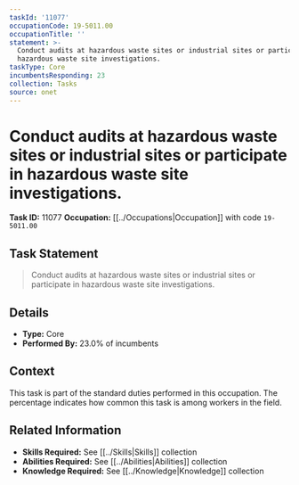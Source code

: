 ```yaml
---
taskId: '11077'
occupationCode: 19-5011.00
occupationTitle: ''
statement: >-
  Conduct audits at hazardous waste sites or industrial sites or participate in
  hazardous waste site investigations.
taskType: Core
incumbentsResponding: 23
collection: Tasks
source: onet
---
```

# Conduct audits at hazardous waste sites or industrial sites or participate in hazardous waste site investigations.

**Task ID:** 11077
**Occupation:** [[../Occupations|Occupation]] with code `19-5011.00`

## Task Statement

> Conduct audits at hazardous waste sites or industrial sites or participate in hazardous waste site investigations.

## Details

- **Type:** Core
- **Performed By:** 23.0% of incumbents

## Context

This task is part of the standard duties performed in this occupation. The percentage indicates how common this task is among workers in the field.

## Related Information

- **Skills Required:** See [[../Skills|Skills]] collection
- **Abilities Required:** See [[../Abilities|Abilities]] collection
- **Knowledge Required:** See [[../Knowledge|Knowledge]] collection
